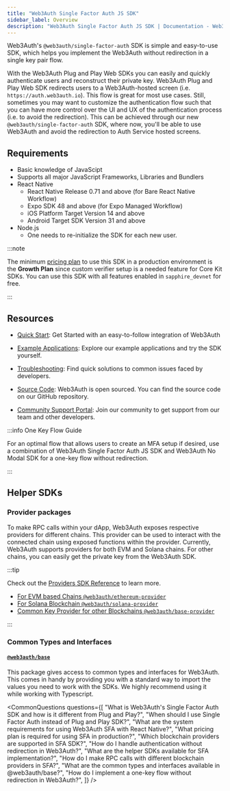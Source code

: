 ```yaml
---
title: "Web3Auth Single Factor Auth JS SDK"
sidebar_label: Overview
description: "Web3Auth Single Factor Auth JS SDK | Documentation - Web3Auth"
---
```



Web3Auth's `@web3auth/single-factor-auth` SDK is simple and easy-to-use SDK, which helps you
implement the Web3Auth without redirection in a single key pair flow.

With the Web3Auth Plug and Play Web SDKs you can easily and quickly authenticate users and
reconstruct their private key. Web3Auth Plug and Play Web SDK redirects users to a Web3Auth-hosted
screen (i.e. `https://auth.web3auth.io`). This flow is great for most use cases. Still, sometimes
you may want to customize the authentication flow such that you can have more control over the UI
and UX of the authentication process (i.e. to avoid the redirection). This can be achieved through
our new `@web3auth/single-factor-auth` SDK, where now, you'll be able to use Web3Auth and avoid the
redirection to Auth Service hosted screens.

## Requirements

- Basic knowledge of JavaScipt
- Supports all major JavaScript Frameworks, Libraries and Bundlers
- React Native
  - React Native Release 0.71 and above (for Bare React Native Workflow)
  - Expo SDK 48 and above (for Expo Managed Workflow)
  - iOS Platform Target Version 14 and above
  - Android Target SDK Version 31 and above
- Node.js
  - One needs to re-initialize the SDK for each new user.

:::note

The minimum [pricing plan](https://web3auth.io/pricing.html) to use this SDK in a production
environment is the **Growth Plan** since custom verifier setup is a needed feature for Core Kit
SDKs. You can use this SDK with all features enabled in `sapphire_devnet` for free.

:::

## Resources

- [Quick Start](/quick-start?product=SFA&sdk=SFA_WEB&framework=REACT&stepIndex=0): Get Started with
  an easy-to-follow integration of Web3Auth

- [Example Applications](./examples.mdx): Explore our example applications and try the SDK yourself.

- [Troubleshooting](/troubleshooting): Find quick solutions to common issues faced by developers.

- [Source Code](https://github.com/Web3Auth/single-factor-auth-web/): Web3Auth is open sourced. You
  can find the source code on our GitHub repository.

- [Community Support Portal](https://web3auth.io/community/c/help-core-kit/core-kit-sfa/22): Join
  our community to get support from our team and other developers.

:::info One Key Flow Guide

For an optimal flow that allows users to create an MFA setup if desired, use a combination of
Web3Auth Single Factor Auth JS SDK and Web3Auth No Modal SDK for a one-key flow without redirection.

:::

## Helper SDKs

### Provider packages

To make RPC calls within your dApp, Web3Auth exposes respective providers for different chains. This
provider can be used to interact with the connected chain using exposed functions within the
provider. Currently, Web3Auth supports providers for both EVM and Solana chains. For other chains,
you can easily get the private key from the Web3Auth SDK.

:::tip

Check out the [Providers SDK Reference](/docs/sdk/mobile/sfa/react-native/providers/) to learn more.

- [For EVM based Chains `@web3auth/ethereum-provider`](/docs/sdk/mobile/sfa/react-native/providers/evm)
- [For Solana Blockchain `@web3auth/solana-provider`](/docs/sdk/mobile/sfa/react-native/providers/solana)
- [Common Key Provider for other Blockchains `@web3auth/base-provider`](/docs/sdk/mobile/sfa/react-native/providers/common)

:::

### Common Types and Interfaces

#### [`@web3auth/base`](https://npmjs.com/package/@web3auth/base)

This package gives access to common types and interfaces for Web3Auth. This comes in handy by
providing you with a standard way to import the values you need to work with the SDKs. We highly
recommend using it while working with Typescript.

<CommonQuestions
  questions={[
    "What is Web3Auth's Single Factor Auth SDK and how is it different from Plug and Play?",
    "When should I use Single Factor Auth instead of Plug and Play SDK?",
    "What are the system requirements for using Web3Auth SFA with React Native?",
    "What pricing plan is required for using SFA in production?",
    "Which blockchain providers are supported in SFA SDK?",
    "How do I handle authentication without redirection in Web3Auth?",
    "What are the helper SDKs available for SFA implementation?",
    "How do I make RPC calls with different blockchain providers in SFA?",
    "What are the common types and interfaces available in @web3auth/base?",
    "How do I implement a one-key flow without redirection in Web3Auth?",
  ]}
/>
